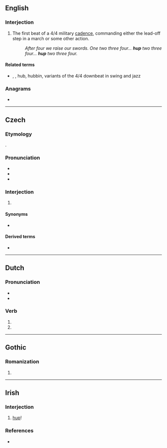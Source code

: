 ==English==

===Interjection===
{{en-interj}}

# The first beat of a 4/4 military [[cadence]], commanding either the lead-off step in a march or some other action.
#: ''After four we raise our swords. One two three four... '''hup''' two three four... '''hup''' two three four.''

====Related terms====
* {{sense|beat}} {{l|en|hep}}, {{l|en|hip}}, hub, hubbin, variants of the 4/4 downbeat in swing and jazz

===Anagrams===
* {{anagrams|en|Phu|UHP|puh}}

----

==Czech==

===Etymology===
{{onomatopoeic|lang=cs}}.

===Pronunciation===
* {{IPA|/ɦup/|lang=cs}}
* {{rhymes|up|lang=cs}}
* {{homophones|hub|lang=cs}}

===Interjection===
{{cs-interjection}}

# {{non-gloss definition|Interjection describing a quick, jumping movement}}

====Synonyms====
* {{l|cs|hop}}

====Derived terms====
* {{l|cs|hupsnout}}

----

==Dutch==

===Pronunciation===
* {{audio|Nl-hup.ogg|Audio|lang=nl}}
* {{rhymes|up|lang=nl}}

===Verb===
{{nl-verb-form}}

# {{nl-verb form of|p=1|n=sg|t=pres|m=ind|huppen}}
# {{nl-verb form of|m=imp|huppen}}

----

==Gothic==

===Romanization===
{{got-rom}}

# {{got-romanization of|𐌷𐌿𐍀}}

----

==Irish==

===Interjection===
{{head|ga|interjection|head=hup!}}

# [[#English|hup]]!

===References===
* {{R:ga:Ó Dónaill}}